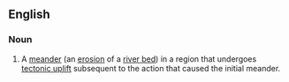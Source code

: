 ==English==

===Noun===
{{en-noun}}

# A [[meander]] (an [[erosion]] of a [[river bed]]) in a region that undergoes [[tectonic uplift]] subsequent to the action that caused the initial meander.